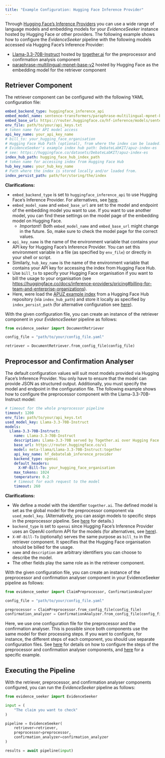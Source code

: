 ```yaml
---
title: "Example Configuration: Hugging Face Inference Provider"
---
```


Through [Hugging Face’s Inference Providers](https://huggingface.co/docs/inference-providers/en/index) you can use a wide range of language models and embedding models for your *EvidenceSeeker* instance hosted by Hugging Face or other providers. The following example shows how to configure the *EvidenceSeeker* pipeline with the following models accessed via Hugging Face’s Inference Provider:

<!--
TODO: Currently, the 70B model is not available due to imprecise pricing over together.ai. (Although the 3b model works fine)
-->

+ [Llama-3.3-70B-Instruct](https://huggingface.co/meta-llama/Llama-3.3-70B-Instruct) hosted by [together.ai](https://www.together.ai/inference) for the preprocessor and confirmation analysis component
+ [paraphrase-multilingual-mpnet-base-v2](https://huggingface.co/sentence-transformers/paraphrase-multilingual-mpnet-base-v2) hosted by Hugging Face as the embedding model for the retriever component

## Retriever Component

The retriever component can be configured with the following YAML configuration file:

```yaml
embed_backend_type: huggingface_inference_api
embed_model_name: sentence-transformers/paraphrase-multilingual-mpnet-base-v2
embed_base_url: https://router.huggingface.co/hf-inference/models/sentence-transformers/paraphrase-multilingual-mpnet-base-v2
env_file: path/to/your/api_keys.txt
# token name for API model access
api_key_name: your_api_key_name
# bill_to: your_hugging_face_organisation
# Hugging Face Hub Path (optional), from where the index can be loaded. We use
# EvidenceSeeker's example index hub path: DebateLabKIT/apuz-index-es
# see: https://huggingface.co/datasets/DebateLabKIT/apuz-index-es
index_hub_path: hugging_face_hub_index_path
# token name for accessing index from Hugging Face Hub
hub_key_name: your_hub_key_name
# Path where the index is stored locally and/or loaded from.
index_persist_path: path/for/storing/the/index
```

**Clarifications:**

+ `embed_backend_type` is set to `huggingface_inference_api` to use Hugging Face’s Inference Provider. For alternatives, see [here](./advanced_configuration.qmd#embedding-model).
+ `embed_model_name` and `embed_base_url` are set to the model and endpoint of the embedding model you want to use. If you want to use another model, you can find these settings on the model page of the embedding model on Hugging Face.
    + *Important!:* Both `embed_model_name` and `embed_base_url` might change in the future. So, make sure to check the model page for the correct values.
+ `api_key_name` is the name of the environment variable that contains your API key for Hugging Face’s Inference Provider. You can set this environment variable in a file (as specified by `env_file`) or directly in your shell or script.
+ Similarly, `hub_key_name` is the name of the environment variable that contains your API key for accessing the index from Hugging Face Hub.
+ Use `bill_to` to specify your Hugging Face organisation if you want to bill the usage to your organisation (see <https://huggingface.co/docs/inference-providers/pricing#billing-for-team-and-enterprise-organizations>).
+ Here, were load the [APUZ example index](https://huggingface.co/datasets/DebateLabKIT/apuz-index-es) from a Hugging Face Hub repository (via `index_hub_path`) and store it locally as specified by `index_persist_path` (for alternative configuration see [here](./advanced_configuration.qmd#knowledge-base)).

With the given configuration file, you can create an instance of the retriever component in your *EvidenceSeeker* pipeline as follows:

```python
from evidence_seeker import DocumentRetriever

config_file = "path/to/your/config_file.yaml"

retriever = DocumentRetriever.from_config_file(config_file)
```

## Preprocessor and Confirmation Analyser

The default configuration values will suit most models provided via Hugging Face’s Inference Provider. You only have to ensure that the model can provide JSON as structured output. Additionally, you must specify the model and endpoint in the configuration file. The following example shows how to configure the preprocessor component with the Llama-3.3-70B-Instruct model:

<!--
TODO: Update model
-->

```yaml
# timeout for the whole preprocessor pipeline
timeout: 1200
env_file: path/to/your/api_keys.txt
used_model_key: Llama-3.3-70B-Instruct
models:
  Llama-3.3-70B-Instruct:
    name: Llama-3.3-70B-Instruct
    description: Llama-3.3-70B served by Together.ai over Hugging Face
    base_url: https://router.huggingface.co/v1
    model: meta-llama/Llama-3.3-70B-Instruct:together
    api_key_name: hf_debatelab_inference_provider
    backend_type: openai
    default_headers: 
      X-HF-Bill-To: your_hugging_face_organisation
    max_tokens: 1024
    temperature: 0.2
    # timeout for each request to the model
    timeout: 260
```

**Clarifications:**

+ We define a model with the identifier `together.ai`. The defined model is set as the global model for the preprocessor component via `used_model_key`. (Alternatively, you can assign models to specific steps in the preprocessor pipeline. See [here](./advanced_configuration.qmd#step-configurations) for details.)
+ `backend_type` is set to `openai` since Hugging Face’s Inference Provider uses an OpenAI conform API for the models (for alternatives, see [here](./advanced_configuration.qmd#models)).
+ `X-HF-Bill-To` (optionally) serves the same purpose as `bill_to` in the retriever component. It specifies that the Hugging Face organisation should be billed for the usage.
+ `name` and `description` are arbitrary identifiers you can choose to describe the model.
+ The other fields play the same role as in the retriever component. 

With the given configuration file, you can create an instance of the preprocessor and confirmation analyser component in your EvidenceSeeker pipeline as follows:

```python
from evidence_seeker import ClaimPreprocessor, ConfirmationAnalyzer

config_file = "path/to/your/config_file.yaml"

preprocessor = ClaimPreprocessor.from_config_file(config_file)
confirmation_analyzer = ConfirmationAnalyzer.from_config_file(config_file)
```

Here, we use one configuration file for the preprocessor and the confirmation analyser. This is possible since both components use the same model for their processing steps. If you want to configure, for instance, the different steps of each component, you should use separate configuration files. See [here](./advanced_configuration.qmd#step-configurations) for details on how to configure the steps of the preprocessor and confirmation analyser components, and [here](./example_local_models.qmd) for a specific example. 

## Executing the Pipeline

With the retriever, preprocessor, and confirmation analyser components configured, you can run the *EvidenceSeeker* pipeline as follows:

```python
from evidence_seeker import EvidenceSeeker

input = (
    "The claim you want to check"
)

pipeline = EvidenceSeeker(
    retriever=retriever,
    preprocessor=preprocessor,
    confirmation_analyzer=confirmation_analyzer
)

results = await pipeline(input)
```
